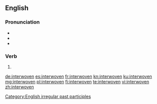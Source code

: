==English==

===Pronunciation===
* {{IPA|/ˈɪntərwovən/|lang=en}}
* {{audio|en-us-interwoven.ogg|Audio (US)|lang=en}}
* {{rhymes|əʊvən|lang=en}}

===Verb===
{{head|en|past participle}}

# {{past participle of|interweave|lang=en}}

[[Category:English irregular past participles]]

[[de:interwoven]]
[[es:interwoven]]
[[fr:interwoven]]
[[kn:interwoven]]
[[ku:interwoven]]
[[mg:interwoven]]
[[pl:interwoven]]
[[fi:interwoven]]
[[te:interwoven]]
[[vi:interwoven]]
[[zh:interwoven]]